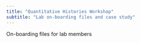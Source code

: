 ```yaml
---
title: "Quantitative Histories Workshop"
subtitle: "Lab on-boarding files and case study"
---
```


On-boarding files for lab members